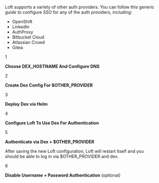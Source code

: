 
Loft supports a variety of other auth providers. You can follow this generic guide to configure SSO for any of the auth providers, including:
- OpenShift
- LinkedIn
- AuthProxy
- Bitbucket Cloud
- Atlassian Crowd
- Gitea

<Step>1</Step>

**Choose DEX_HOSTNAME And Configure DNS**

<DexHostnamePartial/>


<Step>2</Step>

**Create Dex Config For $OTHER_PROVIDER**

<GenericDexConfigPartial/>


<Step>3</Step>

**Deploy Dex via Helm**

<DexInstallPartial/>


<Step>4</Step>

**Configure Loft To Use Dex For Authentication**

<DexConfigPartial/>


<Step>5</Step>

**Authenticate via Dex + $OTHER_PROVIDER**

After saving the new Loft configuration, Loft will restart itself and you should be able to log in via $OTHER_PROVIDER and dex.


<Step>6</Step>

**Disable Username + Password Authentication** (optional)

<DisablePasswordAuthPartial/>

